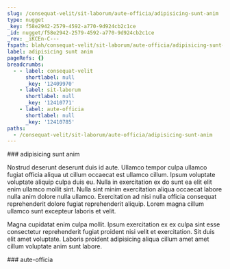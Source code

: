 ```yaml
---
slug: /consequat-velit/sit-laborum/aute-officia/adipisicing-sunt-anim
type: nugget
_key: f58e2942-2579-4592-a770-9d924cb2c1ce
_id: nugget/f58e2942-2579-4592-a770-9d924cb2c1ce
_rev: _iKCEn-C---
fspath: blah/consequat-velit/sit-laborum/aute-officia/adipisicing-sunt-anim.md
label: adipisicing sunt anim
pageRefs: {}
breadcrumbs:
  - - label: consequat-velit
      shortlabel: null
      _key: '12409970'
    - label: sit-laborum
      shortlabel: null
      _key: '12410771'
    - label: aute-officia
      shortlabel: null
      _key: '12410785'
paths:
  - /consequat-velit/sit-laborum/aute-officia/adipisicing-sunt-anim
---
```


<NuggetArea>
<Nugget slug="/consequat-velit/sit-laborum/aute-officia/adipisicing-sunt-anim" type="nugget" _key="f58e2942-2579-4592-a770-9d924cb2c1ce" _id="nugget/f58e2942-2579-4592-a770-9d924cb2c1ce" _rev="_iKCEn-C---" fspath="blah/consequat-velit/sit-laborum/aute-officia/adipisicing-sunt-anim.md" label="adipisicing sunt anim" paths="/consequat-velit/sit-laborum/aute-officia/adipisicing-sunt-anim">
<NuggetBody>
### adipisicing sunt anim

Nostrud deserunt deserunt duis id aute. Ullamco tempor culpa ullamco fugiat officia aliqua ut cillum occaecat est ullamco cillum. Ipsum voluptate voluptate aliquip culpa duis eu. Nulla in exercitation ex do sunt ea elit elit enim ullamco mollit sint. Nulla sint minim exercitation aliqua occaecat labore nulla anim dolore nulla ullamco. Exercitation ad nisi nulla officia consequat reprehenderit dolore fugiat reprehenderit aliquip. Lorem magna cillum ullamco sunt excepteur laboris et velit.

Magna cupidatat enim culpa mollit. Ipsum exercitation ex ex culpa sint esse consectetur reprehenderit fugiat proident nisi velit et exercitation. Sit duis elit amet voluptate. Laboris proident adipisicing aliqua cillum amet amet cillum voluptate anim sunt labore.

</NuggetBody>
<Breadcrumbs>
<Crumbs>
<Crumb _key="12409970" label="consequat-velit" /><Crumb _key="12410771" label="sit-laborum" /><Crumb _key="12410785" label="aute-officia" />
</Crumbs>
</Breadcrumbs>
</Nugget>

<NuggetsInbound>
</NuggetsInbound>
<NuggetsOutbound>
</NuggetsOutbound>
</NuggetArea>
<PassagesInbound>
<Passage direction="inbound" type="passage" _key="12410785" _id="passage/12410785" _rev="_iKCEn----A" label="aute-officia" passage="aute-officia" fspath="blah/consequat-velit/sit-laborum/aute-officia" paths="/consequat-velit/sit-laborum/aute-officia" slug="/consequat-velit/sit-laborum/aute-officia">
<NuggetBody>
### aute-officia

</NuggetBody>
<Breadcrumbs>
<Crumbs>
<Crumb _key="12409970" label="consequat-velit" /><Crumb _key="12410771" label="sit-laborum" />
</Crumbs>
</Breadcrumbs>
</Passage>

</PassagesInbound>
<PassagesOutbound>
</PassagesOutbound>